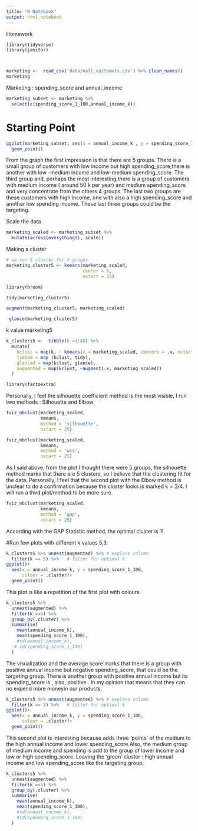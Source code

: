 ```yaml
---
title: "R Notebook"
output: html_notebook
---
```

Homework

```r
library(tidyverse)
library(janitor)




```



```r
marketing <-  read_csv('data/mall_customers.csv') %>% clean_names()
marketing
```

Marketing  : spending_score and annual_income


```r
marketing_subset <- marketing %>% 
  select(c(spending_score_1_100,annual_income_k))
```
# Starting Point

```r
ggplot(marketing_subset, aes(x = annual_income_k , y = spending_score_1_100))+
  geom_point()
```
From the graph the first impression is that there are 5 groups.
There is a small group of customers with low income but high spending_score;there is another with low -medium income and low-medium spending_score.
The third group and, perhaps the most interesting,there is a group of customers with medium income  ( around 50 k per year) and medium spending_score and very concentrate from the others 4 groups.
The last two groups are these customers with high income, one with also a high spending_score and another low spending income.
These last three groups could be the targeting. 
 
 
Scale the data

```r
marketing_scaled <- marketing_subset %>% 
  mutate(across(everything(), scale))
```

Making a cluster
```r
# we run 5 cluster for 5 groups
marketing_cluster5 <- kmeans(marketing_scaled,
                             center = 5,
                             nstart = 25)
```



```r
library(broom)
```

```r
tidy(marketing_cluster5)
```
```r
augment(marketing_cluster5, marketing_scaled)
```
```r
 glance(marketing_cluster5)
```





k value
marketing5


```r
k_clusters5 <-  tibble(k =1:40) %>% 
  mutate(
    kclust = map(k, ~ kmeans(x = marketing_scaled, centers = .x, nstart = 25)),
    tidied = map (kclust, tidy),
    glanced = map(kclust, glance),
    augmented = map(kclust, ~augment(.x, marketing_scaled))
  )

```

```r
library(factoextra)
```

Personally, I feel the silhouette coefficient method  is the most visible, I run two methods : Silhouette and Elbow

```r
fviz_nbclust(marketing_scaled,
             kmeans,
             method = 'silhouette',
             nstart = 25)
```

```r
fviz_nbclust(marketing_scaled,
             kmeans,
             method = 'wss',
             nstart = 25)
```
As I said above, from the plot I thought there were 5 groups, the silhouette method marks  that there are 5 clusters, so I believe that the clustering fit for the data. Personally, I feel that the second plot with the Elbow method is unclear to do a confirmation because the cluster looks is marked k = 3/4. I will run a third plot/method to be more sure.

```r
fviz_nbclust(marketing_scaled,
             kmeans,
             method = 'gap',
             nstart = 25)

```
According with the GAP Statistic method, the optimal cluster is 1!.

#Run few plots with different k values 5,3.


```r
k_clusters5 %>% unnest(augmented) %>% # explore column
  filter(k == 5) %>%   # filter for optimal k
ggplot()+
  aes(x = annual_income_k, y = spending_score_1_100,
      colour = .cluster)+
  geom_point()
```
This plot is like a repetition of the first plot with colours

```r
k_clusters5 %>% 
  unnest(augmented) %>% 
  filter(k ==5) %>% 
  group_by(.cluster) %>% 
  summarise(
    mean(annual_income_k),
    mean(spending_score_1_100),
    #sd(annual_income_k),
   # sd(spending_score_1_100)
  )
```
The visualization and the average score marks that there is a group with positive annual income but negative spending_score, that could be the targeting group. There is another group with positive annual income but its spending_score is , also, positive . In my opinion that means that they can no expend more moneyin our products.


```r
k_clusters5 %>% unnest(augmented) %>% # explore column
  filter(k == 3) %>%   # filter for optimal k
ggplot()+
  aes(x = annual_income_k, y = spending_score_1_100,
      colour = .cluster)+
  geom_point()
```
This second plot is interesting because adds three 'points' of the medium to the high annual income and lower spending_score.Also, the medium group of medium income and spending is add to the group of lower income  and low or high spending_score. Leaving the 'green' cluster : high annual income and low spending_score  like the targeting group.


```r
k_clusters5 %>% 
  unnest(augmented) %>% 
  filter(k ==3) %>% 
  group_by(.cluster) %>% 
  summarise(
    mean(annual_income_k),
    mean(spending_score_1_100),
    #sd(annual_income_k),
    #sd(spending_score_1_100)
  )
```







